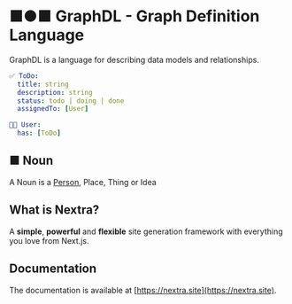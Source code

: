 # ■●■ GraphDL - Graph Definition Language

GraphDL is a language for describing data models and relationships.

```yaml filename='graphdl.yaml' copy
✅ ToDo:
  title: string
  description: string
  status: todo | doing | done
  assignedTo: [User]

🧑‍💻 User:
  has: [ToDo]
```

## ■ Noun

A Noun is a [Person](/Person), Place, Thing or Idea

## What is Nextra?

A **simple**, **powerful** and **flexible** site generation framework with everything you love from Next.js.

## Documentation

The documentation is available at [https://nextra.site](https://nextra.site).
